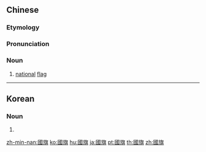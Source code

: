 ==Chinese==
{{zh-forms|s=国旗}}

===Etymology===
{{rfe|zh}}

===Pronunciation===
{{zh-pron
|m=guóqí
|c=gwok3 kei4
|mn=kok-kî
|cat=n
}}

===Noun===
{{zh-noun}}

# [[national]] [[flag]]

{{zh-cat|Intermediate}}

----

==Korean==
{{ko-hanjatab}}

===Noun===
{{ko-noun|hj|hangeul=국기}}

# {{hanja form of|국기|national flag}}

[[zh-min-nan:國旗]]
[[ko:國旗]]
[[hu:國旗]]
[[ja:國旗]]
[[pt:國旗]]
[[th:國旗]]
[[zh:國旗]]